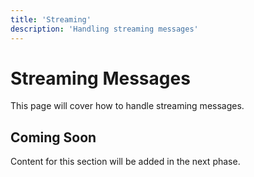 ```yaml
---
title: 'Streaming'
description: 'Handling streaming messages'
---
```


# Streaming Messages

This page will cover how to handle streaming messages.

## Coming Soon

Content for this section will be added in the next phase.
